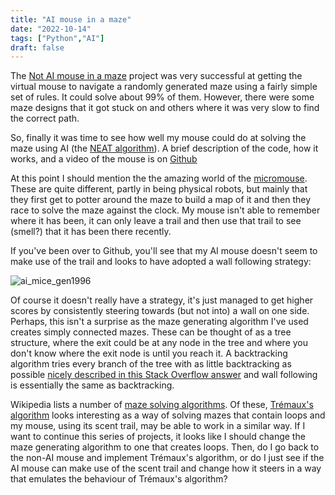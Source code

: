 ```yaml
---
title: "AI mouse in a maze"
date: "2022-10-14"
tags: ["Python","AI"]
draft: false
---
```


The [Not AI mouse in a maze](not-ai-mouse-in-a-maze) project was very successful at getting the virtual mouse to navigate a randomly generated maze using a fairly simple set of rules. It could solve about 99% of them. However, there were some maze designs that it got stuck on and others where it was very slow to find the correct path.

So, finally it was time to see how well my mouse could do at solving the maze using AI (the [NEAT algorithm](https://neat-python.readthedocs.io/en/latest/)). A brief description of the code, how it works, and a video of the mouse is on [Github](https://github.com/mikebarram/AI-Mouse-In-A-Maze/)

At this point I should mention the the amazing world of the [micromouse](https://spectrum.ieee.org/meet-the-new-worlds-fastest-micromouse). These are quite different, partly in being physical robots, but mainly that they first get to potter around the maze to build a map of it and then they race to solve the maze against the clock. My mouse isn't able to remember where it has been, it can only leave a trail and then use that trail to see (smell?) that it has been there recently.

If you've been over to Github, you'll see that my AI mouse doesn't seem to make use of the trail and looks to have adopted a wall following strategy:

![ai_mice_gen1996](https://user-images.githubusercontent.com/13784388/193475783-53c303d9-fa1d-48cc-9765-ac4d2ff69000.png)

Of course it doesn't really have a strategy, it's just managed to get higher scores by consistently steering towards (but not into) a wall on one side. Perhaps, this isn't a surprise as the maze generating algorithm I've used creates simply connected mazes. These can be thought of as a tree structure, where the exit could be at any node in the tree and where you don't know where the exit node is until you reach it. A backtracking algorithm tries every branch of the tree with as little backtracking as possible [nicely described in this Stack Overflow answer](https://stackoverflow.com/a/3097677) and wall following is essentially the same as backtracking.

Wikipedia lists a number of [maze solving algorithms](https://en.wikipedia.org/wiki/Maze-solving_algorithm). Of these, [Trémaux's algorithm](https://en.wikipedia.org/wiki/Maze-solving_algorithm#Tremaux.27s_algorithm) looks interesting as a way of solving mazes that contain loops and  my mouse, using its scent trail, may be able to work in a similar way. If I want to continue this series of projects, it looks like I should change the maze generating algorithm to one that creates loops. Then, do I go back to the non-AI mouse and implement Trémaux's algorithm, or do I just see if the AI mouse can make use of the scent trail and change how it steers in a way that emulates the behaviour of Trémaux's algorithm? 

